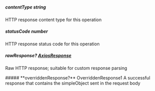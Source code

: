 
##### **contentType** string
HTTP response content type for this operation

##### **statusCode** number
HTTP response status code for this operation

##### **rawResponse?** [AxiosResponse](https://axios-http.com/docs/res_schema)
Raw HTTP response; suitable for custom response parsing

<Collapsible>
    ##### **overriddenResponse?** OverriddenResponse1
    A successful response that contains the simpleObject sent in the request body
    <Collapsible.Break/>
    <OverriddenResponse1/>
</Collapsible>

